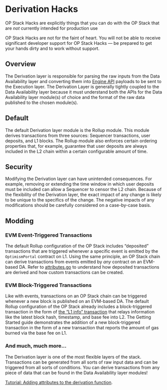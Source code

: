 
# Derivation Hacks


<Callout type="warning">

OP Stack Hacks are explicitly things that you can do with the OP Stack that are *not* currently intended for production use

OP Stack Hacks are not for the faint of heart. You will not be able to receive significant developer support for OP Stack Hacks — be prepared to get your hands dirty and to work without support.

</Callout>

## Overview

The Derivation layer is responsible for parsing the raw inputs from the Data Availability layer and converting them into [Engine API](https://github.com/ethereum/execution-apis/tree/main/src/engine) payloads to be sent to the Execution layer. The Derivation Layer is generally tightly coupled to the Data Availability layer because it must understand both the APIs for the Data Availability layer module(s) of choice and the format of the raw data published to the chosen module(s).

## Default

The default Derivation layer module is the Rollup module. This module derives transactions from three sources: Sequencer transactions, user deposits, and L1 blocks. The Rollup module also enforces certain ordering properties that, for example, guarantee that user deposits are always included in the L2 chain within a certain configurable amount of time.

## Security

Modifying the Derivation layer can have unintended consequences. For example, removing or extending the time window in which user deposits must be included can allow a Sequencer to censor the L2 chain. Because of the flexibility of the Derivation layer, the exact impact of any change is likely to be unique to the specifics of the change. The negative impacts of any modifications should be carefully considered on a case-by-case basis.

## Modding

### EVM Event-Triggered Transactions

The default Rollup configuration of the OP Stack includes “deposited” transactions that are triggered whenever a specific event is emitted by the `OptimismPortal` contract on L1. Using the same principle, an OP Stack chain can derive transactions from events emitted by *any* contract on an EVM-based DA. Refer to [attributes.go](https://github.com/ethereum-optimism/optimism/blob/e468b66efedc5f47f4e04dc1acc803d4db2ce383/op-node/rollup/derive/attributes.go#L70) to understand how deposited transactions are derived and how custom transactions can be created.

### EVM Block-Triggered Transactions

Like with events, transactions on an OP Stack chain can be triggered whenever a new block is published on an EVM-based DA. The default Rollup configuration of the OP Stack already includes a block-triggered transaction in the form of [the “L1 info” transaction](https://github.com/ethereum-optimism/optimism/blob/e468b66efedc5f47f4e04dc1acc803d4db2ce383/op-node/rollup/derive/attributes.go#L103) that relays information like the latest block hash, timestamp, and base fee into L2. The Getting Started guide demonstrates the addition of a new block-triggered transaction in the form of a new transaction that reports the amount of gas burned via the base fee on L1.

### And much, much more…

The Derivation layer is one of the most flexible layers of the stack. Transactions can be generated from all sorts of raw input data and can be triggered from all sorts of conditions. You can derive transactions from any piece of data that can be found in the Data Availability layer modules!

[Tutorial: Adding attributes to the derivation function](/sample-hacks/add-derivation-attributes).